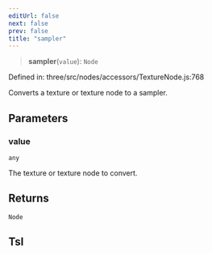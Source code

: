 ```yaml
---
editUrl: false
next: false
prev: false
title: "sampler"
---
```


> **sampler**(`value`): `Node`

Defined in: three/src/nodes/accessors/TextureNode.js:768

Converts a texture or texture node to a sampler.

## Parameters

### value

`any`

The texture or texture node to convert.

## Returns

`Node`

## Tsl
